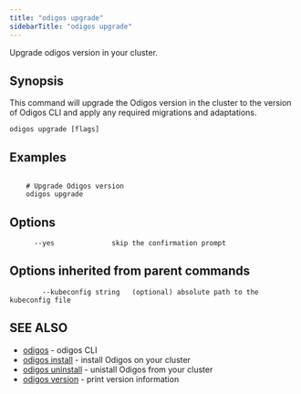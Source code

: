 ```yaml
---
title: "odigos upgrade"
sidebarTitle: "odigos upgrade"
---
```


Upgrade odigos version in your cluster.

## Synopsis

This command will upgrade the Odigos version in the cluster to the version of Odigos CLI
and apply any required migrations and adaptations.

```
odigos upgrade [flags]
```

## Examples

```

    # Upgrade Odigos version
    odigos upgrade

```

## Options

```
      --yes              skip the confirmation prompt
```

## Options inherited from parent commands

```
        --kubeconfig string   (optional) absolute path to the kubeconfig file
```

## SEE ALSO

* [odigos](cli/odigos.md)	 - odigos CLI
* [odigos install](cli/odigos_install.md)   - install Odigos on your cluster
* [odigos uninstall](cli/odigos_uninstall.md)   - unistall Odigos from your cluster
* [odigos version](cli/odigos_version.md)   - print version information
